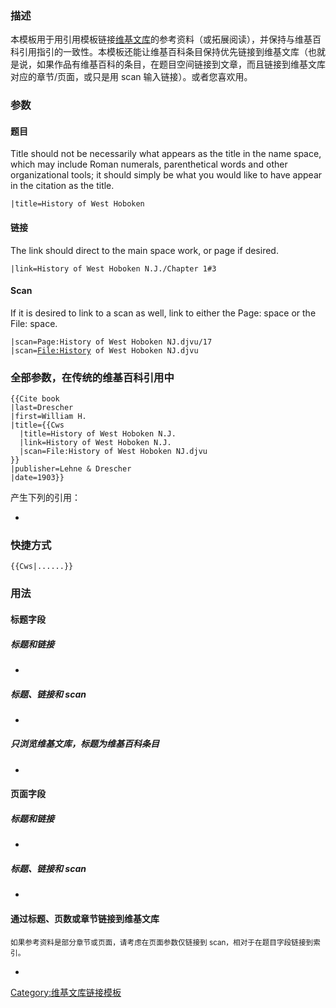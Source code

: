 {{Documentation subpage}}
{{TOC limit|2}}
===描述===
本模板用于用引用模板链接[[维基文库]]的参考资料（或拓展阅读），并保持与维基百科引用指引的一致性。本模板还能让维基百科条目保持优先链接到维基文库（也就是说，如果作品有维基百科的条目，在题目空间链接到文章，而且链接到维基文库对应的章节/页面，或只是用 scan 输入链接）。或者您喜欢用。

===参数===
====题目====
Title should not be necessarily what appears as the title in the name space, which may include Roman numerals, parenthetical words and other organizational tools; it should simply be what you would like to have appear in the citation as the title.
 |title=History of West Hoboken
====链接====
The link should direct to the main space work, or page if desired.
 |link=History of West Hoboken N.J./Chapter 1#3
====Scan====
If it is desired to link to a scan as well, link to either the Page: space or the File: space.
 |scan=Page:History of West Hoboken NJ.djvu/17
 |scan=File:History of West Hoboken NJ.djvu
===全部参数，在传统的维基百科引用中===
 <nowiki>{{Cite book
|last=Drescher
|first=William H.
|title={{Cws
  |title=History of West Hoboken N.J.
  |link=History of West Hoboken N.J.
  |scan=File:History of West Hoboken NJ.djvu
}}
|publisher=Lehne & Drescher
|date=1903}}</nowiki>

产生下列的引用：

*{{Cite book|last=Drescher|first=William H.|title={{Cws|title=History of West Hoboken N.J.|link=History of West Hoboken N.J.|scan=File:History of West Hoboken NJ.djvu}}|publisher=Lehne & Drescher|date=1903}}

===快捷方式===
 <nowiki>{{Cws|......}}</nowiki>
===用法===
====标题字段====
=====标题和链接=====
*{{Cite book|last=Drescher|first=William H.|title={{Cws|title=History of West Hoboken N.J.|link=History of West Hoboken N.J.}}|publisher=Lehne & Drescher|date=1903}}
=====标题、链接和 scan=====
*{{Cite book|last=Drescher|first=William H.|title={{Cws|title=History of West Hoboken N.J.|link=History of West Hoboken N.J.|scan=File:History of West Hoboken NJ.djvu}}|publisher=Lehne & Drescher|date=1903}}
=====只浏览维基文库，标题为维基百科条目=====
*{{Cite book|last=Drescher|first=William H.|title=[[History of West Hoboken N.J.]] {{Cws|scan=File:History of West Hoboken NJ.djvu}}|publisher=Lehne & Drescher|date=1903}}
====页面字段====
=====标题和链接=====
*{{Cite book|last=Drescher|first=William H.|title=History of West Hoboken N.J|page={{Cws|title=3|link=History of West Hoboken N.J./Chapter_1#3}}|publisher=Lehne & Drescher|date=1903}}
=====标题、链接和 scan=====
*{{Cite book|last=Drescher|first=William H.|title=History of West Hoboken N.J|page={{Cws|title=3|link=History of West Hoboken N.J./Chapter_1#3|scan=Page:History of West Hoboken NJ.djvu/17}}|publisher=Lehne & Drescher|date=1903}}
====通过标题、页数或章节链接到维基文库====
<small>如果参考资料是部分章节或页面，请考虑在页面参数仅链接到 scan，相对于在题目字段链接到索引。</small>

*{{Cite book|last=Drescher|first=William H.|title={{Cws|title=History of West Hoboken N.J|link=History of West Hoboken N.J}}|page={{Cws|title=3|link=History of West Hoboken N.J./Chapter_1#3|scan=Page:History of West Hoboken NJ.djvu/17}}|publisher=Lehne & Drescher|date=1903}}

<includeonly>
<!--Categories-->
{{DEFAULTSORT:Ws Cite}}
[[Category:维基文库链接模板]]
</includeonly>